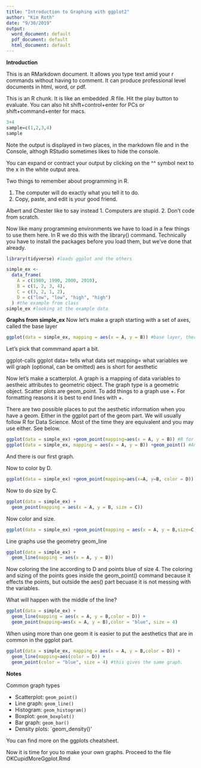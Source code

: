 ```yaml
---
title: "Introduction to Graphing with ggplot2"
author: "Kim Roth"
date: "9/30/2019"
output:
  word_document: default
  pdf_document: default
  html_document: default
---
```


**Introduction**

This is an RMarkdown document. It allows you type text amid your r commands without having to comment. It can produce professional level documents in html, word, or pdf. 

This is an R chunk. It is like an embedded .R file. Hit the play button to evaluate. You can also hit shift+control+enter for PCs or shift+command+enter for macs.
```r
3+4
sample=c(1,2,3,4)
sample
```

Note the output is displayed in two places, in the markdown file and in the Console, althogh RStudio sometimes likes to hide the console.

You can expand or contract your output by clicking on the ^^ symbol next to the x in the white output area.

Two things to remember about programming in R.

1. The computer will do exactly what you tell it to do. 
2. Copy, paste, and edit is your good friend.

Albert and Chester like to say instead
1. Computers are stupid.
2. Don't code from scratch.

Now like many programming environments we have to load in a few things to use them here. In R we do this with the library()  command. Technically you have to install the packages before you load them, but we've done that already.


```r
library(tidyverse) #loads ggplot and the others

simple_ex <-
  data_frame(
    A = c(1980, 1990, 2000, 2010),
    B = c(1, 2, 3, 4),
    C = c(3, 2, 1, 2),
    D = c("low", "low", "high", "high")
  ) #the example from class
simple_ex #looking at the example data
```

**Graphs from simple_ex**
Now let's make a graph starting with a set of axes, called the base layer
```r
ggplot(data = simple_ex, mapping = aes(x = A, y = B)) #base layer, there is no graph here yet, just an x and y axis
```



Let's pick that commmand apart a bit.

ggplot-calls ggplot
data= tells what data set
mapping= what variables we will graph (optional, can be omitted)
aes is short for aesthetic

Now let's make a scatterplot. A graph is a mapping of data variables to aestheic attributes to geometric object. The graph type is a geometric object. Scatter plots are geom_point. To add things to a graph use +. For formatting reasons it is best to end lines with +.

There are two possible places to put the aesthetic information when you have a geom. Either in the ggplot part of the geom part. We will usually follow R for Data Science. Most of the time they are equivalent and you may use either. See below.
```r
ggplot(data = simple_ex) +geom_point(mapping=aes(x = A, y = B)) #R for Data Science Style
ggplot(data = simple_ex, mapping = aes(x = A, y = B)) +geom_point() #Another Style

```
And there is our first graph.

Now to color by D.

```r
ggplot(data = simple_ex) +geom_point(mapping=aes(x=A, y=B, color = D))
```

Now to do size by C.
```r
ggplot(data = simple_ex) + 
  geom_point(mapping = aes(x = A, y = B, size = C))
```

Now color and size.
```r
ggplot(data = simple_ex) +geom_point(mapping = aes(x = A, y = B,size=C, color = D))
```

Line graphs use the geometry geom_line
```r
ggplot(data = simple_ex) + 
  geom_line(mapping = aes(x = A, y = B))
```

Now coloring the line according to D and points blue of size 4. The coloring and sizing of the points goes inside the geom_point() command because it effects the points, but outside the aes() part becuase it is not messing with the variables.

What will happen with the middle of the line?
```r
ggplot(data = simple_ex) + 
  geom_line(mapping = aes(x = A, y = B,color = D)) +
  geom_point(mapping=aes(x = A, y = B),color = "blue", size = 4)
```

When using more than one geom it is easier to put the aesthetics that are in common in the ggplot part.
```r
ggplot(data = simple_ex, mapping = aes(x = A, y = B,color = D)) + 
  geom_line(mapping=aes(color = D)) +
  geom_point(color = "blue", size = 4) #this gives the same graph.
```
**Notes**

Common graph types

- Scatterplot: `geom_point()`
- Line graph: `geom_line()`
- Histogram: `geom_histogram()`
- Boxplot: `geom_boxplot()`
- Bar graph: `geom_bar()`
- Density plots: `geom_density()'


You can find more on the ggplots cheatsheet.

Now it is time for you to make your own graphs. Proceed to the file OKCupidMoreGgplot.Rmd
